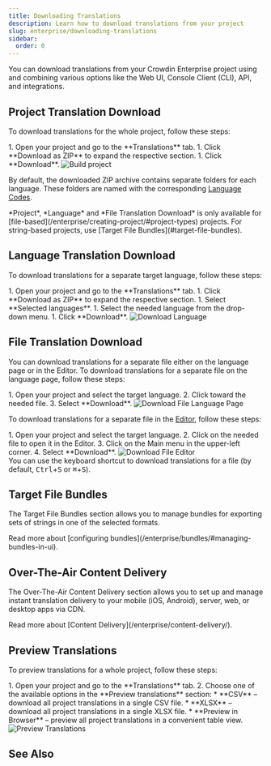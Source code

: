 ```yaml
---
title: Downloading Translations
description: Learn how to download translations from your project
slug: enterprise/downloading-translations
sidebar:
  order: 0
---
```



You can download translations from your Crowdin Enterprise project using and combining various options like the Web UI, Console Client (CLI), API, and integrations.

## Project Translation Download

To download translations for the whole project, follow these steps:

<Steps>
  1. Open your project and go to the **Translations** tab.
  1. Click **Download as ZIP** to expand the respective section.
  1. Click **Download**. <Image src={buildProject} alt="Build project" />
</Steps>

By default, the downloaded ZIP archive contains separate folders for each language. These folders are named with the corresponding [Language Codes](/developer/language-codes/).

<Aside type="caution" title="Limitations">
  *Project*, *Language* and *File Translation Download* is only available for [file-based](/enterprise/creating-project/#project-types) projects. For string-based projects, use [Target File Bundles](#target-file-bundles).
</Aside>

## Language Translation Download

To download translations for a separate target language, follow these steps:

<Steps>
  1. Open your project and go to the **Translations** tab.
  1. Click **Download as ZIP** to expand the respective section.
  1. Select **Selected languages**.
  1. Select the needed language from the drop-down menu.
  1. Click **Download**. <Image src={downloadLanguage} alt="Download Language" />
</Steps>

## File Translation Download

You can download translations for a separate file either on the language page or in the Editor. To download translations for a separate file on the language page, follow these steps:

<Steps>
  1. Open your project and select the target language.
  2. Click <Icon name="mdi:dots-vertical" class="inline-icon" /> toward the needed file.
  3. Select **Download**. <Image src={downloadFileLanguagePage} alt="Download File Language Page" />
</Steps>

To download translations for a separate file in the [Editor](/enterprise/online-editor/), follow these steps:

<Steps>
  1. Open your project and select the target language.
  2. Click on the needed file to open it in the Editor.
  3. Click on the Main menu <Icon name="mdi:menu" class="inline-icon" /> in the upper-left corner.
  4. Select **Download**. <Image src={downloadFileEditor} alt="Download File Editor" />
</Steps>

<Aside type="tip">
  You can use the keyboard shortcut to download translations for a file (by default, <KBD>Ctrl</KBD>+<KBD>S</KBD> or <KBD>⌘</KBD>+<KBD>S</KBD>).
</Aside>

## Target File Bundles

The Target File Bundles section allows you to manage bundles for exporting sets of strings in one of the selected formats.

<ReadMore>
  Read more about [configuring bundles](/enterprise/bundles/#managing-bundles-in-ui).
</ReadMore>

## Over-The-Air Content Delivery

The Over-The-Air Content Delivery section allows you to set up and manage instant translation delivery to your mobile (iOS, Android), server, web, or desktop apps via CDN.

<ReadMore>
  Read more about [Content Delivery](/enterprise/content-delivery/).
</ReadMore>

## Preview Translations

To preview translations for a whole project, follow these steps:

<Steps>
  1. Open your project and go to the **Translations** tab.
  2. Choose one of the available options in the **Preview translations** section:
      * **CSV** &ndash; download all project translations in a single CSV file.
      * **XLSX** &ndash; download all project translations in a single XLSX file.
      * **Preview in Browser** &ndash; preview all project translations in a convenient table view.
</Steps>

<Image src={previewTranslations} alt="Preview Translations" />

## See Also

<LinkCard
  title="Integrations"
  href="/enterprise/integrations/"
/>

<CardGrid>
  <LinkCard
    title="Console Client (CLI)"
    href="https://crowdin.github.io/crowdin-cli/"
    target="_blank"
  />
  <LinkCard
    title="API"
    href="/developer/api/"
    target="_blank"
  />
</CardGrid>
